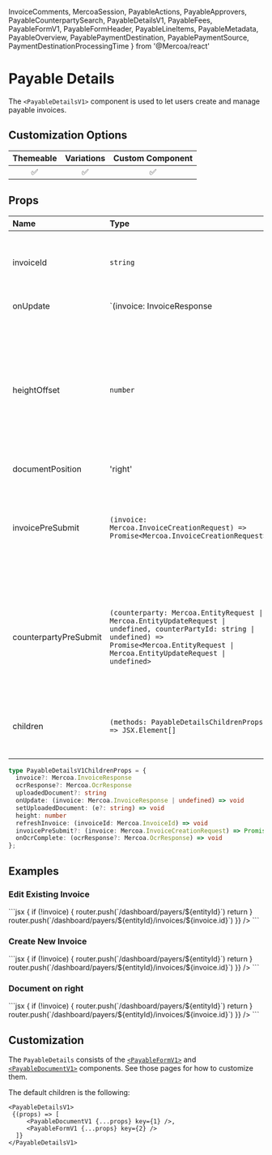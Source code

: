   InvoiceComments,
  MercoaSession,
  PayableActions,
  PayableApprovers,
  PayableCounterpartySearch,
  PayableDetailsV1,
  PayableFees,
  PayableFormV1,
  PayableFormHeader,
  PayableLineItems,
  PayableMetadata,
  PayableOverview,
  PayablePaymentDestination,
  PayablePaymentSource,
  PaymentDestinationProcessingTime
} from '@Mercoa/react'

# Payable Details

The `<PayableDetailsV1>` component is used to let users create and manage payable invoices.

## Customization Options

| Themeable | Variations | Custom Component |
| :-------: | :--------: | :--------------: |
|    ✅     |     ✅     |        ✅        |

## Props

| Name                  | Type                                                                                 | Required | Description                                                                                                                                           |
| :---------------------| :------------------------------------------------------------------------------------| :--------| :-----------------------------------------------------------------------------------------------------------------------------------------------------|
| invoiceId             | `string`                                                                             |          | The ID of the invoice to edit. Leave blank if creating a new invoice                                                                                  |
| onUpdate              | `(invoice: InvoiceResponse | undefined) => void`                                    |          | When the invoice is created, updated, or deleted, this callback is triggered                                                                          |
| heightOffset          | `number`                                                                             |          | This component uses the screen size to set its height. If you have other elements on the screen, increase the height offset to reduce the size of this component. |
| documentPosition      | 'right' | 'left' | 'none'                                                        |          | Control where to place the invoice document (or hide it). Default is `left`                                                                           |
| invoicePreSubmit      | `(invoice: Mercoa.InvoiceCreationRequest) => Promise<Mercoa.InvoiceCreationRequest>` |          | This function is called after frontend validations are complete, and before the API call to create/update the invoice is sent.                        |
| counterpartyPreSubmit | `(counterparty: Mercoa.EntityRequest \| Mercoa.EntityUpdateRequest \| undefined, counterPartyId: string \| undefined) => Promise<Mercoa.EntityRequest \| Mercoa.EntityUpdateRequest \| undefined>` |          | Function to call before an entity is submitted to Mercoa. Useful for adding custom fields to the entity or preventing submission |
| children              | `(methods: PayableDetailsChildrenProps) => JSX.Element[]`                            |          | See [customization](#customization) for details on how to use the children prop.                                                                      |

```typescript
type PayableDetailsV1ChildrenProps = {
  invoice?: Mercoa.InvoiceResponse
  ocrResponse?: Mercoa.OcrResponse
  uploadedDocument?: string
  onUpdate: (invoice: Mercoa.InvoiceResponse | undefined) => void
  setUploadedDocument: (e?: string) => void
  height: number
  refreshInvoice: (invoiceId: Mercoa.InvoiceId) => void
  invoicePreSubmit?: (invoice: Mercoa.InvoiceCreationRequest) => Promise<Mercoa.InvoiceCreationRequest>
  onOcrComplete: (ocrResponse?: Mercoa.OcrResponse) => void
};
```

## Examples

### Edit Existing Invoice

<ComponentContainer>
  <PayableDetailsV1 invoiceId={'inv_new_ready'} />
  ```jsx
<PayableDetailsV1
  invoiceId={'inv_XXXXX-XXXX-XXXXXX'}
  onUpdate={(invoice) => {
    if (!invoice) {
      router.push(`/dashboard/payers/${entityId}`)
      return
    }
    router.push(`/dashboard/payers/${entityId}/invoices/${invoice.id}`)
  }}
/>
  ```
</ComponentContainer>

### Create New Invoice

<ComponentContainer>
  <PayableDetailsV1 />
  ```jsx
<PayableDetailsV1 
  onUpdate={(invoice) => {
    if (!invoice) {
      router.push(`/dashboard/payers/${entityId}`)
      return
    }
    router.push(`/dashboard/payers/${entityId}/invoices/${invoice.id}`)
  }}
/>
  ```
</ComponentContainer>

### Document on right

<ComponentContainer>
  <PayableDetailsV1 invoiceId={'inv_new_ready'} documentPosition="right" />
  ```jsx
<PayableDetailsV1
  documentPosition="right"
  invoiceId={'inv_XXXXX-XXXX-XXXXXX'}   
  onUpdate={(invoice) => {
    if (!invoice) {
      router.push(`/dashboard/payers/${entityId}`)
      return
    }
    router.push(`/dashboard/payers/${entityId}/invoices/${invoice.id}`)
  }}
/>
  ```
</ComponentContainer>


## Customization

The `PayableDetails` consists of the [`<PayableFormV1>`](./Form) and [`<PayableDocumentV1>`](./Document) components. See those pages for how to customize them.

The default children is the following:

```tsx
<PayableDetailsV1>
 {(props) => [
     <PayableDocumentV1 {...props} key={1} />,
     <PayableFormV1 {...props} key={2} />
  ]}
</PayableDetailsV1>
```